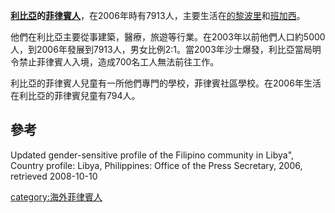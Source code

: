 '''[[利比亞|利比亞]]的[[菲律賓人|菲律賓人]]'''，在2006年時有7913人，主要生活在[[的黎波里|的黎波里]]和[[班加西|班加西]]。

他們在利比亞主要從事建築，醫療，旅遊等行業。在2003年以前他們人口約5000人，到2006年發展到7913人，男女比例2:1。當2003年沙士爆發，利比亞當局明令禁止菲律賓人入境，造成700名工人無法前往工作。

利比亞的菲律賓人兒童有一所他們專門的學校，菲律賓社區學校。在2006年生活在利比亞的菲律賓兒童有794人。

==參考==
Updated gender-sensitive profile of the Filipino community in Libya", Country profile: Libya, Philippines: Office of the Press Secretary, 2006, retrieved 2008-10-10

{{海外菲律賓人}}
[[category:海外菲律賓人|category:海外菲律賓人]]
